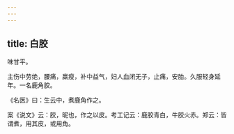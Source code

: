 ```yaml
---
---
---
```

title: 白胶
---



味甘平。

主伤中劳绝，腰痛，羸瘦，补中益气，妇人血闭无子，止痛，安胎。久服轻身延年。一名鹿角胶。

《名医》曰：生云中，煮鹿角作之。

案《说文》云：胶，昵也，作之以皮。考工记云：鹿胶青白，牛胶火赤。郑云：皆谓煮，用其皮，或用角。